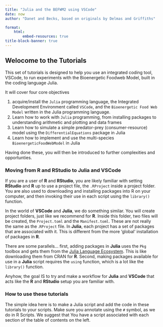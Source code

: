```yaml
---
title: "Julia and the BEFWM2 using VSCode"
date: now
author: "Danet and Becks, based on originals by Delmas and Griffiths"

format:
    html:
        embed-resources: true
title-block-banner: true
---
```


## Welocome to the Tutorials

This set of tutorials is designed to help you use an integrated coding tool, VSCode, to run experiments with the Bioenergetic Foodweb Model, built in the coding language Julia.

It will cover four core objectives

1. acquire/install the `Julia` programming language, the Integrated Development Environment called `VSCode`, and the `Bioenergetic Food Web Model` written in the Julia programming language.
2. Learn how to work with `Julia` programming, from installing packages to understanding arithmetic and plotting and data frames
3. Learn how to simulate a simple predator-prey (consumer-resource) model using the `DifferentialEquations` package in Julia
4. Learn how to implement and use the multi-species `BioenergeticFoodWebModel` in Julia

Having done these, you will then be introduced to further complexities and opportunties.

### Moving from R and RStudio to Julia and VSCode

If you are a user of **R** and **RStudio**, you are likely familiar with setting **RStudio** and **R** up to use a project file, the `.RProject` inside a project folder.  You are also used to downloading and installing packages into R on your computer, and then invoking their use in each script using the `library()` function.

In the world of **VSCode** and **Julia**, we do something similar.  You will create project folders, just like we recommend for **R**.  Inside this folder, two files will be created, the `Project.toml` and the `Manifest.toml`.  These are not really the same as the .`RProject` file.  In **Julia**, each project has a set of packages that are associated with it.  This is different from the more 'global' installation of packages in **R**.

There are some parallels...  first, adding packages in **Julia** uses the `Pkg` toolbox and gets them from the [Julia Language Ecosystem](https://julialang.org/packages/).  This is like downloading them from CRAN for **R**.  Second, making packages available for use in a **Julia** script requires the `using` function, which is a lot like the `library()` function.

Anyhow, the goal IS to try and make a workflow for **Julia** and **VSCode** that acts like the **R** and **RStudio** setup you are familiar with.

### How to use these tutorials

The simple idea here is to make a Julia script and add the code in these tutorials to your scripts.  Make sure you annotate using the `#` symbol, as we do in R Scripts.  We suggest that You have a script associated with each section of the table of contents on the left.